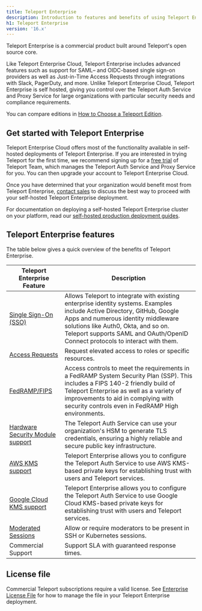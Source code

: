 ```yaml
---
title: Teleport Enterprise
description: Introduction to features and benefits of using Teleport Enterprise. Why upgrade to Teleport Enterprise?
h1: Teleport Enterprise
version: '16.x'
---
```


Teleport Enterprise is a commercial product built around Teleport's open source
core.

Like Teleport Enterprise Cloud, Teleport Enterprise includes advanced features
such as support for SAML– and OIDC-based single sign-on providers as well as
Just-in-Time Access Requests through integrations with Slack, PagerDuty, and
more. Unlike Teleport Enterprise Cloud, Teleport Enterprise is self hosted,
giving you control over the Teleport Auth Service and Proxy Service for large
organizations with particular security needs and compliance requirements.

You can compare editions in [How to Choose a Teleport
Edition](/docs/ver/16.x/choose-an-edition/introduction).

## Get started with Teleport Enterprise

Teleport Enterprise Cloud offers most of the functionality available in
self-hosted deployments of Teleport Enterprise. If you are interested in trying
Teleport for the first time, we recommend signing up for a [free
trial](https://goteleport.com/signup) of Teleport Team, which manages the
Teleport Auth Service and Proxy Service for you. You can then upgrade your
account to Teleport Enterprise Cloud.

Once you have determined that your organization would benefit most from Teleport
Enterprise, [contact sales](https://goteleport.com/signup/enterprise/) to
discuss the best way to proceed with your self-hosted Teleport Enterprise
deployment.

For documentation on deploying a self-hosted Teleport Enterprise cluster on your
platform, read  our [self-hosted production deployment
guides](/docs/ver/16.x/deploy-a-cluster/introduction).

## Teleport Enterprise features

The table below gives a quick overview of the benefits of Teleport Enterprise.

| Teleport Enterprise Feature                                                                  | Description                                                                                                                                                                                                                                                                             |
| -------------------------------------------------------------------------------------------- | --------------------------------------------------------------------------------------------------------------------------------------------------------------------------------------------------------------------------------------------------------------------------------------- |
| [Single Sign-On (SSO)](/docs/ver/16.x/access-controls/sso)                                   | Allows Teleport to integrate with existing enterprise identity systems. Examples include Active Directory, GitHub, Google Apps and numerous identity middleware solutions like Auth0, Okta, and so on. Teleport supports SAML and OAuth/OpenID Connect protocols to interact with them. |
| [Access Requests](/docs/ver/16.x/access-controls/access-requests)                            | Request elevated access to roles or specific resources.                                                                                                                                                                                                                                 |
| [FedRAMP/FIPS](/docs/ver/16.x/access-controls/compliance-frameworks/fedramp)                 | Access controls to meet the requirements in a FedRAMP System Security Plan (SSP). This includes a FIPS 140-2 friendly build of Teleport Enterprise as well as a variety of improvements to aid in complying with security controls even in FedRAMP High environments.                   |
| [Hardware Security Module support](/docs/ver/16.x/choose-an-edition/teleport-enterprise/hsm) | The Teleport Auth Service can use your organization's HSM to generate TLS credentials, ensuring a highly reliable and secure public key infrastructure.                                                                                                                                 |
| [AWS KMS support](/docs/ver/16.x/choose-an-edition/teleport-enterprise/aws-kms)              | Teleport Enterprise allows you to configure the Teleport Auth Service to use AWS KMS-based private keys for establishing trust with users and Teleport services.                                                                                                                        |
| [Google Cloud KMS support](/docs/ver/16.x/choose-an-edition/teleport-enterprise/gcp-kms)     | Teleport Enterprise allows you to configure the Teleport Auth Service to use Google Cloud KMS-based private keys for establishing trust with users and Teleport services.                                                                                                               |
| [Moderated Sessions](/docs/ver/16.x/access-controls/guides/moderated-sessions)               | Allow or require moderators to be present in SSH or Kubernetes sessions.                                                                                                                                                                                                                |
| Commercial Support                                                                           | Support SLA with guaranteed response times.                                                                                                                                                                                                                                             |

## License file

Commercial Teleport subscriptions require a valid license. See [Enterprise
License File](/docs/ver/16.x/choose-an-edition/teleport-enterprise/license) for how to manage the file in your Teleport
Enterprise deployment.
